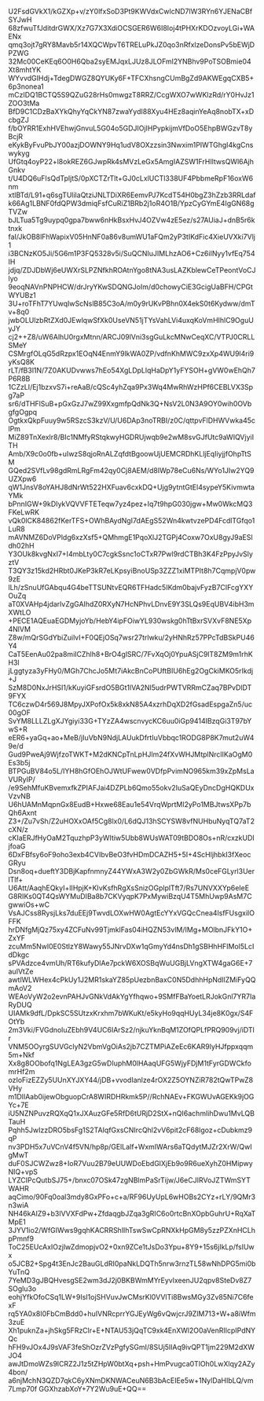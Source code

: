 U2FsdGVkX1/kGZXp+v/zY0lfxSoD3Pt9KWVdxCwlcND7lW3RYn6YJENaCBfSYJwH
68zfwuTfJditdrGWX/Xz7G7X3XdiOCSGER6W6I8Ioj4tPHXrKDOzvoyLGi+WAENx
qmq3ojt7gRY8Mavb5r14XQCWpvT6TRELuPkJZ0qo3nRfxlzeDonsPv5bEWjDPZWG
32Mc00CeKEq6O0H6Qba2syEMJqxLJUz8JLOFml2YNBhv9PoTSOBmie04Xt8mhtYK
WYvvdGIHdj+TdegDWGZ8QYUKy6F+TFCXhsngCUmBgZd9AKWEgqCXB5+6p3nonea1
mCzIDQ1BCTQ5S9QZuG28rHs0mwgzT8RRZ/CcgWXO7wWKlzRd/rY0HvJz1ZOO3tMa
BfD9C1CDzBaXYkQhyYqCkYN87zwaYydI88Xyu4HEz8aqinYeAq8nobTX+xDcbgZJ
f/bOYRR1ExhHVEhwjGnvuL5G04o5GDJIOjIHPypkijmVfDoO5EhpBWGzvT8yBcjR
eKykByFvuPbJY00azjDOWNY9Hq1udV8OXzzsin3Nwxim1PIWTGhgI4kgCnswykyg
UfGtq4oyP22+l8okREZ6GJwpRk4sMVzLeGx5AmgIAZSW1FrHIltwsQWl6AjhGnkv
t/U4DQ6uFIsQdTpljtS/0pXCTZrTlt+GJ0cLxlUCTl338UF4PbbmeRpF16oxW6nm
xtlBTd/L91+q6sgTUlilaQtziJNLTDiXR6EemvPJ7KcdT54H0bgZ3hZzb3RRLdaf
k66Ag1LBNF0fdQPW3dmiqFsfCuRiZ1BRb2j1oR4O1B/YpzCyGYmE4IgGN68gTVZw
bJLTua5Tg9uypq0gpa7bww6nHkBsxHvJ4OZVw4zE5ez/s27AUiaJ+dnB5r6ktnxk
faI/JkOB8lFhWapixV05HnNF0a86v8umWU1aFQm2yP3tIKdFic4XieUVXki7Vlj1
i3BCNzKO5Ji/5G6m1P3FQ5328v5i/SuQCNIuJIMLhzAO6+Cz6iINyy1vfEq754IH
jdjq/ZDJDbWj6eUWXrSLPZNfkhROAtnYgo8tNA3usLAZKblewCeTPeontVoCJlyo
9eoqNAVnPNPHCW/drJryYKwSDQNGJoIm/d0chowyCiE3GcigUaBFH/CPGtWYUBz1
3U+roTFhT7YUwqIwScNslB85C3oA/m0y9rUKvPBhn0X4ekS0t6Kydww/dmTv+8q0
jwbOLUlzbRtZXd0JEwlqwSfXk0UseVN51jTYsVahLVi4uxqKoVmHIhlC9OguUyJY
cj2++Z8/uW6AlhU0rgxMtnn/ARCJ09lVni3sgGuLkcMNwCeqXC/VTPJ0CRLLSMeY
CSMrgfOLqG5dRzpx1EOqN4EnmY9lkWA0ZP/vdfnKhMWC9zxXp4WU9l4ri9yKsQ8K
rLT/fB3l1N/7Z0AKUDvwws7hEo54XgLDpLlqHaDpY1yFYSOH+gVW0wEhQh7P6R8B
1CZzLI/Ej1bzxvS7i+reAaB/cQSc4yhZqa9Px3Wq4MwRhWzHPf6CEBLVX3Spg7aP
sr6/dTHFlSuB+pGxGzJ7wZ99XxgmfpQdNk3Q+NsV2L0N3A9OY0wih0OVbgfgOgpq
OgtkxQkpFuuy9w5RSzcS3kzV/U/U6DAp3noTRBI/z0C/qttpvFlDHWVwka45clPm
MiZ89TnXexlr8/BIc1NMfyRStqkwyHGDRUjwqb9e2wM8svGJfUtc9aWIQVjyiITH
Amb/X9c0o0fb+uIwzS8qjoRnALZqfdtBgoowUjUEMCRDhKLljEqIiyjjfOhpTtSM
GQed2SVfLv98gdRmLRgFm42qy0Cj8AEM/d8IWp78eCu6Ns/WYo1JIw2YQ9UZXpw6
qW1JnsV8oYAHJ8dNrWt522HXFuav6cxkDQ+Ujg9ytntGtEl4sypeY5KivmwtaYMk
bPnnIGW+9kDIykVQVVFTETeqw7yz4pez+Iq7t9hpG030jgw+Mw0WkcMQ3FKeLwRK
vQk0lCK84862fKerTFS+OWhBAydNgI7dAEgS52Wn4kwtvzePD4FcdlTGfqo1LuR8
mAVNMZ6DoVPldg6xzXsf5+QMhmgE1PqoXlJ2TGPj4Coxw7OxU8gyJ9aESldh02hH
Y3OUk8kvgNxI7+I4mbLty0C7cgkSsnc1oCTxR7Pwl9rdCTBh3K4FzPpyJvSlyztV
T3QY3z15kd2HRbt0JKeP3kR7eLKpsyiBnoUSp3ZZZ1xiMTPIt8h7CqmpjV0pw9zE
lLh/zSnuUfGAbqu4G4beTTSUNtvEQR6TFHadc5IKdm0bajvFyzB7CIFcgYXYOuZq
aT0XVAHp4jdarlvZgGAIhdZ0RXyN7HcNPhvLDnvE9Y3SLQs9EqUBV4ibH3mXWtLO
+PECE1AQEuaEGDMyjoYb/HebY4ipFOiwYL930wskg0hTtBxrSVXvF8NE5Xp4NlVM
Z8w/mQrSGdYbiZuilvI+F0QEjOSq7wsr27trlwku/2yHNhRz57PPcTdBSkPU46Y4
CaT5EenAu02pa8miICZhlh8+BrO4glSRC/7FvXqOj0YpuASjC9lT8ZM9m1rhKH3l
jLggtyza3yFHy0/MGh7ChcJo5Mt7iAkcBnCoPUftBIU6hEg2OgCkiMKO5rIkdj+J
SzM8D0NxJrHSI1/kKuyiGFsrdO5BGt1lVA2Nl5udrPWTVRRmCZaq7BPvDlDT9FYX
TC6czwD4r569J8MpyJXPofOx5k8xkN85A4xzrhDqXD2fGsadEspgaZn5/uc00gOF
SvYM8LLLZLgXJYgiyi33G+TYzZA4wscnvycKC6uu0iGp9414IBzqGi3T97bYwS+R
eER6+yaGq+ao+MeB/jIuVbN9NdjLAUukDfrtIuVbbqc1RODG8P8K7mut2uW49e/d
Gud9PweAj9WjfzoTWKT+M2dKNCpTnLpHJlm24fXvWHJMtplNrclIKaOgM0Es3b5j
BTPGuBV84o5L/IYH8hGfOEhOJWtUFwew0VDfpPvimNO965km39xZpMsLaVURyIP/
/e9SehMfuKBvemxfkZPIAFJai4DZPLb6Qmo55okv2IuSaQEyDncDgHQKDUxVzvNB
U6hUAMnMqpnGx8EudB+Hxwe68Eau1e54VrqWprtMl2yPo1MBJtwsXPp7bQh6Axnt
Z3+/Zu7vSh/Z2uHOXxOAf5Cg8lx0/L6dQJ13hSCYSW8vfNUHbuNyqTQ7aT2cXN/z
cKIaERJfHyOaM2TquzhpP3yWItiw5Ubb8WUsWAT09tBDO8Os+nR/cxzkUDIjfoaG
6DxFBfsy6oF9oho3exb4CVIbvBeO3fvHDmDCAZH5+5I+4ScHljhbkI3fXeocGRyu
Dsn8oq+dueftY3DBjKapfnmnyZ44YWxA3W2y0ZbGWkR/Ms0ceFGLyrl3UerlTlf+
U6Att/AaqhEQkyI+lIHpjK+KIvKsfhRgXsSnizOGplplTft7/Rs7UNVXXYp6eIeE
G8RIKs0QT4QsWYMuDIBa8b7CKVyqpK7PxMywiBzqU4T5MhUwp9AsM7CgwwiOs+wC
VsAJCss8RysjLks7duEEj9TwvdLOXwHW0AgtEcYYxVGQcCnea4lsfFUsgxilOFFK
hrDNfgMjQz75xy4ZCFuNv99TjmklFas04iHQZN53vlM/IMg+MOlbnJFkY1O+ZxYF
zcuMm5Nwl0E0StlzY8Wawy55JNrvDXw1qGmyYd4nsDh1gSBHhHFIMol5LcIdDkgc
sPVAdzce4vmUh/RT6kufyDlAe7pckW6XOSBqWuUGBjLVngXTW4gaG6E+7auIVtZe
awtlWLWHex4cPkUy1J2MR1skaYZ85pUezbnBaxC0N5DdhhHpNdIlZMiFyQQmAoV2
WEAoVyW2o2evnPAHJvGNkVdAkYgYfhqwo+9SMfFBaYoetLRJokGnl7YR7IaRyDUQ
UIAMk9dfL/DpkSC5SUtzxKrxhm7bWKuKt/e5kyHo9qqHUyL34je8K0gx/S4FOtYb
2m3Vki/FVGdnoluZEbh9V4UC6IArSz2/njkuYknBqM1ZOfQPLfPRQ909vj/iDTlr
VNM5OOyrgSUVGclyN2VbmVgOiAs2jb7CZTMPiAZeEc6KAR9lyHJfppxqqm5m+Nkf
Xx8g8OObofq1NgLEA3gzG5wDIuphM0lHAaqUFG5WjyFDjM1tFyrGDWCkfomrHf2m
ozIoFizEZZy5UUnXYJXY44/jDB+vvodIanlze4rOX2Z5OYNZiR782tQwTPwZ8VHy
m1DlIAab0ijewObguopCrA8WIRDHRkmk5P//RchNAEv+FKGWUvAGEKk9jOGYc+7E
iU5NZNPuvzRQXqQ1xJXAuzGFe5RfD6tURjD2StX+nQI6achmIihDwu1MvLQBTauH
Pqhh5JwIzzDRO5bsFg1S2TAIqfGxsCNIrcQhl2vV6pit2cF68lgoz+cDubkmz9qP
nv3PDH5x7uVCnV4f5VN/hp8p/GElLaIf+WxmIWArs6aTQdytMJZr2XrW/QwIgMwT
duF0SJCWZwz8+IoR7Vuu2B79eUUWDoEbdGlXjEb9o9R6ueXyhZ0HMipwyNIQ+vpS
LYZCIPcQutbSJ75+/bnxc07OSk47zgNBlmPaSrTijw/J6eCJIRVoJZTWmSYTWAHR
aqCimo/90Fq0oal3mdy8GxPFo+c+a/RF96UyUpL6wHOBs2CYz+rLY/9QMr3n3wiA
NH46kAIZ9+b3lVVXFdPw+ZfdaqgbJZqa3gRIC6o0rtcBnXOpbGuhrU+RqXaTMpE1
3JYV1io2/WfGIWws9gqhKACRRShlIhTswSwCpRNXkHpGM8y5zzPZXnHCLhpPmnf9
ToC25EUcAxIOzjlwZdmopjvO2+0xn9ZCe1tJsDo3Ypu+8Y9+15s6jIkLp/fsIUwx
o5JCB2+Spg4t3EnJc2BauGLdRI0paNkLDQTh5nrw3rnzTL58wNhDPG5mi0bYuTnQ
7YeMD3gJBQHvesgSE2wm3dJ2j0BKBWmMYrEyvlxeenJU2qpv8SteDv8Z7SOglu3o
eohjYfkOfoCSq1LW+9IsI1ojSHVuvJwCMsrKl0VVlTi8BwsMGy3Zv85Ni7C6fexF
rq5YA0x8I0FbCmBdd0+huIVNRcprrYGJEyWg6vQwjcrJ9ZlM713+W+a8iWfm3zuE
Xh1puknZa+jhSkg5FRzClr+E+NTAU53jQqTC9xk4EnXWl2O0aVenRIlcpIPdNYQc
hFH9vJOx4J9sVAF3feShOzrZVzPgfySGmI/8SUj5lIAq9ivQPT1jm229M2dXWJO4
awJtDmoWZs9lCRZ2J1z5tZHpW0btXq+psh+HmPvugca0TlOh0LwXlqy2AZy4bon/
a6njMchN3QZD7qkC6yXNmDKNWACeuN6B3bAcEIEe5w+1NylDaHIbLQ/vm7Lmp70f
GGXhzabXoY+7Y2Wu9uE+QQ==
